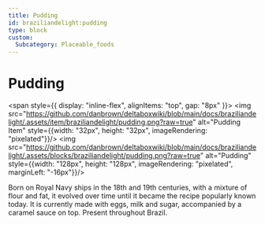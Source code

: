 ```yaml
---
title: Pudding
id: braziliandelight:pudding
type: block
custom:
  Subcategory: Placeable_foods
---
```


# Pudding

<span style={{ display: "inline-flex", alignItems: "top", gap: "8px" }}>
  <img src="https://github.com/danbrown/deltaboxwiki/blob/main/docs/braziliandelight/.assets/item/braziliandelight/pudding.png?raw=true"
         alt="Pudding Item" style={{width: "32px", height: "32px", imageRendering: "pixelated"}}/>
  <img src="https://github.com/danbrown/deltaboxwiki/blob/main/docs/braziliandelight/.assets/blocks/braziliandelight/pudding.png?raw=true"
         alt="Pudding" style={{width: "128px", height: "128px", imageRendering: "pixelated", marginLeft: "-16px"}}/>
</span>

Born on Royal Navy ships in the 18th and 19th centuries, with a mixture of flour and fat, it evolved over time until it became the recipe popularly known today. It is currently made with eggs, milk and sugar, accompanied by a caramel sauce on top.
Present throughout Brazil.